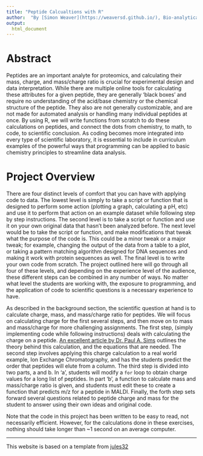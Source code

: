 ```yaml
---
title: "Peptide Calcualtions with R"
author:  "By [Simon Weaver](https://weaversd.github.io/), Bio-analytical Chemistry PhD student at the University of Notre Dame"
output:
  html_document
---
```



# Abstract

Peptides are an important analyte for proteomics, and calculating their mass, charge, and mass/charge ratio is crucial for experimental design and data interpretation. While there are multiple online tools for calculating these attributes for a given peptide, they are generally 'black boxes' and require no understanding of the acid/base chemistry or the chemical structure of the peptide. They also are not generally customizable, and are not made for automated analysis or handling many individual peptides at once. By using R, we will write functions from scratch to do these calculations on peptides, and connect the dots from chemistry, to math, to code, to scientific conclusion. As coding becomes more integrated into every type of scientific laboratory, it is essential to include in curriculum examples of the powerful ways that programming can be applied to basic chemistry principles to streamline data analysis.

# Project Overview

There are four distinct levels of comfort that you can have with applying code to data. The lowest level is simply to take a script or function that is designed to perform some action (plotting a graph, calculating a pH, etc) and use it to perform that action on an example dataset while following step by step instructions. The second level is to take a script or function and use it on your own original data that hasn't been analyzed before. The next level would be to take the script or function, and make modifications that tweak what the purpose of the code is. This could be a minor tweak or a major tweak; for example, changing the output of the data from a table to a plot, or taking a pattern matching algorithm designed for DNA sequences and making it work with protein sequences as well. The final level is to write your own code from scratch. The project outlined here will go through all four of these levels, and depending on the experience level of the audience, these different steps can be combined in any number of ways. No matter what level the students are working with, the exposure to programming, and the application of code to scientific questions is a necessary experience to have.

As described in the background section, the scientific question at hand is to calculate charge, mass, and mass/charge ratio for peptides. We will focus on calculating charge for the first several steps, and then move on to mass and mass/charge for more challenging assignments. The first step, (simply implementing code while following instructions) deals with calculating the charge on a peptide. [An excellent article by Dr. Paul A. Sims](https://pubs.acs.org/doi/abs/10.1021/ed100232j) outlines the theory behind this calculation, and the equations that are needed. The second step involves applying this charge calculation to a real world example, Ion Exchange Chromatography, and has the students predict the order that peptides will elute from a column. The third step is divided into two parts, a and b. In 'a', students will modify a `for` loop to obtain charge values for a long list of peptides. In part 'b', a function to calculate mass and mass/charge ratio is given, and students must edit these to create a function that predicts m/z for a peptide in MALDI. Finally, the forth step sets forward several questions related to peptide charge and mass for the student to answer using their own ideas and original code.



Note that the code in this project has been written to be easy to read, not necessarily efficient. However, for the calculations done in these exercises, nothing should take longer than ~1 second on an average computer.

----
This website is based on a template from [jules32](https://github.com/jules32)